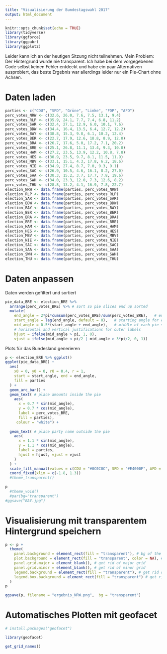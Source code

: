 ```yaml
---
title: "Visualisierung der Bundestagswahl 2017"
output: html_document
---
```


```r
knitr::opts_chunk$set(echo = TRUE)
library(tidyverse)
library(ggforce)
library(ggpubr)
library(ggplot2)
```
Leider kann ich an der heutigen Sitzung nicht teilnehmen. Mein Problem: Der Hintergrund wurde nie transparent. Ich habe bei dem vorgegebenen Code selbst keinen Fehler entdeckt und habe ein paar Alternativen ausprobiert, das beste Ergebnis war allerdings leider nur ein Pie-Chart ohne Achsen. 

# Daten laden
```r

parties <- c("CDU", "SPD", "Grüne", "Linke", "FDP", "AFD")
perc_votes_NRW <- c(32.6, 26.0, 7.6, 7.5, 13.1, 9.4)
perc_votes_RLP <- c(35.9, 24.1, 7.7, 7.4, 6.8, 11.2)
perc_votes_SAR <- c(32.4, 27.1, 12.9, 6.0, 10.1, 7.6)
perc_votes_BDW <- c(34.4, 16.4, 13.5, 6.4, 12.7, 12.2)
perc_votes_BAY <- c(38.8, 15.3, 9.8, 6.1, 10.2, 12.4)
perc_votes_BER <- c(22.7, 17.9, 12.6, 18.8, 8.9, 12.0)
perc_votes_BRA <- c(26.7, 17.6, 5.0, 17.2, 7.1, 20.2)
perc_votes_BRE <- c(25.1, 26.8, 11.1, 13.4, 9.3, 10.0)
perc_votes_HAM <- c(27.2, 23.5, 13.9, 12.2, 10.8, 7.8)
perc_votes_HES <- c(30.9, 23.5, 9.7, 8.1, 11.5, 11.9)
perc_votes_MBV <- c(33.1, 15.1, 4.3, 17.8, 6.2, 18.6)
perc_votes_NIE <- c(34.9, 27.4, 8.7, 7.0, 9.3, 9.1)
perc_votes_SAC <- c(26.9, 10.5, 4.6, 16.1, 8.2, 27.0)
perc_votes_SAA <- c(30.3, 15.2, 3.7, 17.7, 7.8, 19.6)
perc_votes_SWH <- c(34.0, 23.3, 12.0, 7.3, 12.6, 8.2)
perc_votes_THU <- c(28.8, 13.2, 4.1, 16.9, 7.8, 22.7)
election_NRW <- data.frame(parties, perc_votes_NRW)
election_RLP <- data.frame(parties, perc_votes_RLP)
election_SAR <- data.frame(parties, perc_votes_SAR)
election_BDW <- data.frame(parties, perc_votes_BDW)
election_BAY <- data.frame(parties, perc_votes_BAY)
election_BER <- data.frame(parties, perc_votes_BER)
election_BRA <- data.frame(parties, perc_votes_BRA)
election_BRE <- data.frame(parties, perc_votes_BRE)
election_HAM <- data.frame(parties, perc_votes_HAM)
election_HES <- data.frame(parties, perc_votes_HES)
election_MBV <- data.frame(parties, perc_votes_MBV)
election_NIE <- data.frame(parties, perc_votes_NIE)
election_SAC <- data.frame(parties, perc_votes_SAC)
election_SAA <- data.frame(parties, perc_votes_SAA)
election_SWH <- data.frame(parties, perc_votes_SWH)
election_THU <- data.frame(parties, perc_votes_THU)
```


# Daten anpassen 
Daten werden gefiltert und sortiert
```r
pie_data_BRE <- election_BRE %>%
  arrange(perc_votes_BRE) %>% # sort so pie slices end up sorted
  mutate(
    end_angle = 2*pi*cumsum(perc_votes_BRE)/sum(perc_votes_BRE),   # ending angle for each pie slice
    start_angle = lag(end_angle, default = 0),   # starting angle for each pie slice
    mid_angle = 0.5*(start_angle + end_angle),   # middle of each pie slice, for text labels
    # horizontal and vertical justifications for outer labels
    hjust = ifelse(mid_angle > pi, 1, 0),
    vjust = ifelse(mid_angle < pi/2 | mid_angle > 3*pi/2, 0, 1))
```


Plots für das Bundesland generieren
```r

p <- election_BRE %>% ggplot()
ggplot(pie_data_BRE) +
  aes(
    x0 = 0, y0 = 0, r0 = 0.4, r = 1,
    start = start_angle, end = end_angle,
    fill = parties
  ) +
  geom_arc_bar() +
  geom_text( # place amounts inside the pie
    aes(
      x = 0.7 * sin(mid_angle),
      y = 0.7 * cos(mid_angle),
      label = perc_votes_BRE,
      fill = parties),
     colour = "white") +
   
  geom_text( # place party name outside the pie
    aes(
      x = 1.1 * sin(mid_angle),
      y = 1.1 * cos(mid_angle),
      label = parties,
      hjust = hjust, vjust = vjust
    )
  ) +
  scale_fill_manual(values = c(CDU = "#0C0C0C", SPD = "#E4000F", AFD = "#009DE0", FDP = "#FEED01", Grüne = "#65A22C", Linke = "#E90098")) +
  coord_fixed(xlim = c(-1.8, 1.3)) 
  #theme_transparent()

p
  #theme_void()
  #par(bg="transparent")
#ggsave("BAY.jpg") 

```




# Visualisierung mit transparentem Hintergrund speichern
```r
p <- p +
  theme(
    panel.background = element_rect(fill = "transparent"), # bg of the panel
    plot.background = element_rect(fill = "transparent", color = NA), # bg of the plot
    panel.grid.major = element_blank(), # get rid of major grid
    panel.grid.minor = element_blank(), # get rid of minor grid
    legend.background = element_rect(fill = "transparent"), # get rid of legend bg
    legend.box.background = element_rect(fill = "transparent") # get rid of legend panel bg
  )
p

ggsave(p, filename = "ergebnis_NRW.png",  bg = "transparent")

```


# Automatisches Plotten mit geofacet
```r
# install.packages("geofacet")

library(geofacet)

get_grid_names()

```

